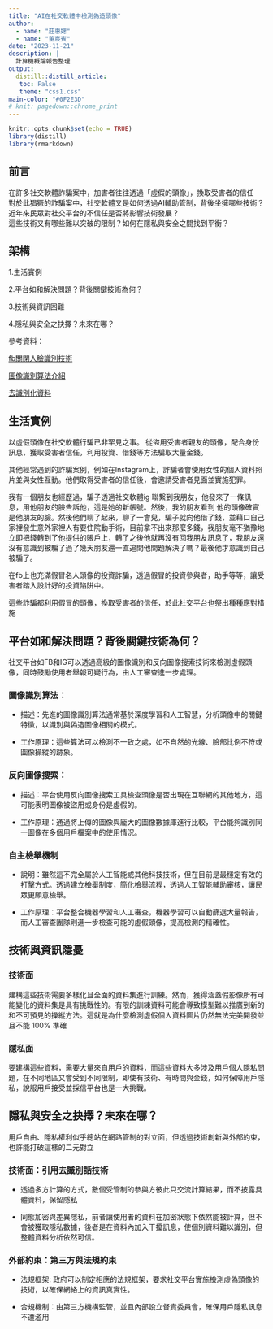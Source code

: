 ```yaml
---
title: "AI在社交軟體中檢測偽造頭像"
author:
  - name: "莊惠媤"
  - name: "董宸賓"
date: "2023-11-21"
description: |
  計算機概論報告整理
output:
  distill::distill_article: 
   toc: False
   theme: "css1.css"
main-color: "#0F2E3D"
# knit: pagedown::chrome_print
---
```


<link href="https://fonts.googleapis.com/icon?family=Material+Icons" rel="stylesheet">


```r
knitr::opts_chunk$set(echo = TRUE)
library(distill)
library(rmarkdown)
```

## 前言

在許多社交軟體詐騙案中，加害者往往透過「虛假的頭像」，換取受害者的信任<br>
對於此猖獗的詐騙案中，社交軟體又是如何透過AI輔助管制，背後坐擁哪些技術？<br>
近年來民眾對社交平台的不信任是否將影響技術發展？<br>
這些技術又有哪些難以突破的限制？如何在隱私與安全之間找到平衡？


## 架構

1.生活實例

2.平台如和解決問題？背後關鍵技術為何？
  
3.技術與資訊困難
  
4.隱私與安全之抉擇？未來在哪？

參考資料：

[fb關閉人臉識別技術](https://about.fb.com/news/2021/11/update-on-use-of-face-recognition/)

[圖像識別算法介紹](https://www.v7labs.com/blog/image-recognition-guide)

[去識別化資料](https://www.hhs.gov/hipaa/for-professionals/privacy/special-topics/de-identification/index.html)

\pagebreak


## 生活實例

以虛假頭像在社交軟體行騙已非罕見之事。
從盜用受害者親友的頭像，配合身份訊息，獲取受害者信任，利用投資、借錢等方法騙取大量金錢。

其他經常遇到的詐騙案例，例如在Instagram上，詐騙者會使用女性的個人資料照片並與女性互動。他們取得受害者的信任後，會邀請受害者見面並實施犯罪。

我有一個朋友也經歷過，騙子透過社交軟體ig 聯繫到我朋友，他發來了一條訊息，用他朋友的臉告訴他，這是她的新帳號。然後，我的朋友看到
他的頭像確實是他朋友的臉。然後他們聊了起來，聊了一會兒，騙子就向他借了錢，並藉口自己家裡發生意外家裡人有要住院動手術，目前拿不出來那麼多錢，我朋友毫不猶豫地立即把錢轉到了他提供的賬戶上，轉了之後他就再沒有回我朋友訊息了，我朋友還沒有意識到被騙了過了幾天朋友還一直追問他問題解決了嗎？最後他才意識到自己被騙了。

在fb上也充滿假冒名人頭像的投資詐騙，透過假冒的投資參與者，助手等等，讓受害者踏入設計好的投資陷阱中。

這些詐騙都利用假冒的頭像，換取受害者的信任，於此社交平台也祭出種種應對措施

## 平台如和解決問題？背後關鍵技術為何？

社交平台如FB和IG可以透過高級的圖像識別和反向圖像搜索技術來檢測虛假頭像，同時鼓勵使用者舉報可疑行為，由人工審查進一步處理。

### 圖像識別算法：

- 描述：先進的圖像識別算法通常基於深度學習和人工智慧，分析頭像中的關鍵特徵，以識別與偽造圖像相關的模式。

- 工作原理：這些算法可以檢測不一致之處，如不自然的光線、臉部比例不符或圖像操縱的跡象。

### 反向圖像搜索：

- 描述：平台使用反向圖像搜索工具檢查頭像是否出現在互聯網的其他地方，這可能表明圖像被盜用或身份是虛假的。

- 工作原理：通過將上傳的圖像與龐大的圖像數據庫進行比較，平台能夠識別同一圖像在多個用戶檔案中的使用情況。

### 自主檢舉機制

- 說明：雖然這不完全屬於人工智能或其他科技技術，但在目前是最穩定有效的打擊方式。透過建立檢舉制度，簡化檢舉流程，透過人工智能輔助審核，讓民眾更願意檢舉。

- 工作原理：平台整合機器學習和人工審查，機器學習可以自動篩選大量報告，而人工審查團隊則進一步檢查可能的虛假頭像，提高檢測的精確性。

## 技術與資訊隱憂   

### 技術面

建構這些技術需要多樣化且全面的資料集進行訓練。然而，獲得涵蓋假影像所有可能變化的資料集是具有挑戰性的。有限的訓練資料可能會導致模型難以推廣到新的和不可預見的操縱方法。這就是為什麼檢測虛假個人資料圖片仍然無法完美開發並且不能 100% 準確

### 隱私面

要建構這些資料，需要大量來自用戶的資料，而這些資料大多涉及用戶個人隱私問題，在不同地區又會受到不同限制，即使有技術、有時間與金錢，如何保障用戶隱私，說服用戶接受並採信平台也是一大挑戰。

## 隱私與安全之抉擇？未來在哪？

用戶自由、隱私權利似乎總站在網路管制的對立面，但透過技術創新與外部約束，也許能打破這樣的二元對立

### 技術面：引用去識別話技術

- 透過多方計算的方式，數個受管制的參與方彼此只交流計算結果，而不披露具體資料，保留隱私

- 同態加密與差異隱私，前者讓使用者的資料在加密狀態下依然能被計算，但不會被獲取隱私數據，後者是在資料內加入干擾訊息，使個別資料難以識別，但整體資料分析依然可信。

### 外部約束：第三方與法規約束

- 法規框架: 政府可以制定相應的法規框架，要求社交平台實施檢測虛偽頭像的技術，以確保網絡上的資訊真實性。

- 合規機制：由第三方機構監管，並且內部設立督責委員會，確保用戶隱私訊息不遭濫用





